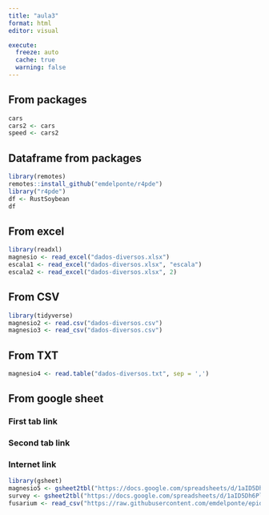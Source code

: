 ```yaml
---
title: "aula3"
format: html
editor: visual

execute: 
  freeze: auto
  cache: true
  warning: false
---
```


## From packages

```r
cars
cars2 <- cars
speed <- cars2

```

## Dataframe from packages

```r
library(remotes)
remotes::install_github("emdelponte/r4pde")
library("r4pde")
df <- RustSoybean
df
```

## From excel

```r
library(readxl)
magnesio <- read_excel("dados-diversos.xlsx")
escala1 <- read_excel("dados-diversos.xlsx", "escala")
escala2 <- read_excel("dados-diversos.xlsx", 2)
```

## From CSV

```r
library(tidyverse)
magnesio2 <- read.csv("dados-diversos.csv")
magnesio3 <- read_csv("dados-diversos.csv")
```

## From TXT

```r
magnesio4 <- read.table("dados-diversos.txt", sep = ',')

```

## From google sheet

### First tab link

### Second tab link

### Internet link

```r
library(gsheet)
magnesio5 <- gsheet2tbl("https://docs.google.com/spreadsheets/d/1aID5Dh6PlBVCKzU1j7k-WA6zuWQWE2NhtWEgdJtt5iA/edit#gid=921203844")
survey <- gsheet2tbl("https://docs.google.com/spreadsheets/d/1aID5Dh6PlBVCKzU1j7k-WA6zuWQWE2NhtWEgdJtt5iA/edit#gid=366054269")
fusarium <- read_csv("https://raw.githubusercontent.com/emdelponte/epidemiology-R/main/data/fusarium_banana.csv")
```
